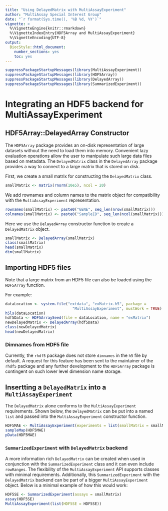 ```yaml
---
title: "Using DelayedMatrix with MultiAssayExperiment"
author: "MultiAssay Special Interest Group"
date: "`r format(Sys.time(), '%B %d, %Y')`"
vignette: >
  %\VignetteEngine{knitr::rmarkdown}
  %\VignetteIndexEntry{HDF5Array and MultiAssayExperiment}
  %\VignetteEncoding{UTF-8}
output:
  BiocStyle::html_document:
    number_sections: yes
    toc: yes
---
```


```r
suppressPackageStartupMessages(library(MultiAssayExperiment))
suppressPackageStartupMessages(library(HDF5Array))
suppressPackageStartupMessages(library(DelayedArray))
suppressPackageStartupMessages(library(SummarizedExperiment))
```

# Integrating an HDF5 backend for MultiAssayExperiment

## HDF5Array::DelayedArray Constructor

The `HDF5Array` package provides an on-disk representation of large datasets
without the need to load them into memory. Convenient lazy evaluation
operations allow the user to manipulate such large data files based on
metadata. The `DelayedMatrix` class in the `DelayedArray` package provides a
way to connect to a large matrix that is stored on disk.

First, we create a small matrix for constructing the `DelayedMatrix` class.

```r
smallMatrix <- matrix(rnorm(10e5), ncol = 20)
```

We add rownames and column names to the matrix object for compatibility with
the `MultiAssayExperiment` representation.

```r
rownames(smallMatrix) <- paste0("GENE", seq_len(nrow(smallMatrix)))
colnames(smallMatrix) <- paste0("SampleID", seq_len(ncol(smallMatrix)))
```

Here we use the `DelayedArray` constructor function to create a
`DelayedMatrix` object.

```r
smallMatrix <- DelayedArray(smallMatrix)
class(smallMatrix)
head(smallMatrix)
dim(smallMatrix)
```

## Importing HDF5 files

Note that a large matrix from an HDF5 file can also be loaded using the
`HDF5Array` function. 

For example: 

```r
dataLocation <- system.file("extdata", "exMatrix.h5", package =
                              "MultiAssayExperiment", mustWork = TRUE)
h5ls(dataLocation)
hdf5Data <- HDF5ArraySeed(file = dataLocation, name = "exMatrix")
newDelayedMatrix <- DelayedArray(hdf5Data)
class(newDelayedMatrix)
head(newDelayedMatrix)
```
### Dimnames from HDF5 file

Currently, the `rhdf5` package does not store `dimnames` in the `h5` file by
default. A request for this feature has been sent to the maintainer of the
`rhdf5` package and any further development to the `HDF5Array` package is
contingent on such lower level dimension name storage.

## Insertting a `DelayedMatrix` into a `MultiAssayExperiment`

The `DelayedMatrix` alone conforms to the `MultiAssayExperiment` requirements.
Shown below, the `DelayedMatrix` can be put into a named `list` and passed into
the `MultiAssayExperiment` constructor function. 

```r
HDF5MAE <- MultiAssayExperiment(experiments = list(smallMatrix = smallMatrix))
sampleMap(HDF5MAE)
pData(HDF5MAE)
```

### `SummarizedExperiment` with `DelayedMatrix` backend

A more information rich `DelayedMatrix` can be created when used in conjunction
with the `SummarizedExperiment` class and it can even include `rowRanges`.
The flexibility of the `MultiAssayExperiment` API supports classes with
minimal requirements. Additionally, this `SummarizedExperiment` with the
`DelayedMatrix` backend can be part of a bigger `MultiAssayExperiment` object.
Below is a minimal example of how this would work:

```r
HDF5SE <- SummarizedExperiment(assays = smallMatrix)
assay(HDF5SE)
MultiAssayExperiment(list(HDF5SE = HDF5SE))
```
